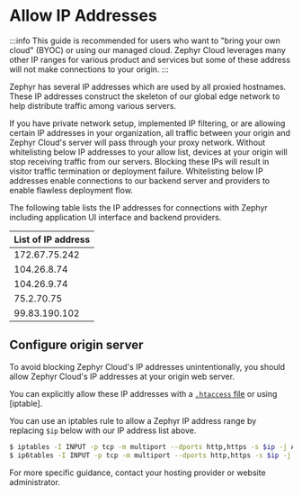 # Allow IP Addresses 

:::info 
This guide is recommended for users who want to "bring your own cloud" (BYOC) or using our managed cloud. Zephyr Cloud leverages many other IP ranges for various product and services but some of these address will not make connections to your origin. 
::: 

Zephyr has several IP addresses which are used by all proxied hostnames. These IP addresses construct the skeleton of our global edge network to help distribute traffic among various servers. 


If you have private network setup, implemented IP filtering, or are allowing certain IP addresses in your organization, all traffic between your origin and Zephyr Cloud's server will pass through your proxy network. Without whitelisting below IP addresses to your allow list, devices at your origin will stop receiving traffic from our servers. Blocking these IPs will result in visitor traffic termination or deployment failure. Whitelisting below IP addresses enable connections to our backend server and providers to enable flawless deployment flow. 

The following table lists the IP addresses for connections with Zephyr including application UI interface and backend providers. 

| List of IP address | 
| ---- | 
| 172.67.75.242 | 
| 104.26.8.74 | 
| 104.26.9.74 |
| 75.2.70.75 | 
| 99.83.190.102 | 

## Configure origin server 

To avoid blocking Zephyr Cloud's IP addresses unintentionally, you should allow Zephyr Cloud's IP addresses at your origin web server. 

You can explicitly allow these IP addresses with a [`.htaccess` file](https://httpd.apache.org/docs/trunk/mod/mod_authz_core.html#require) or using [iptable]. 

You can use an iptables rule to allow a Zephyr IP address range by replacing `$ip` below with our IP address list above. 

```sh 
$ iptables -I INPUT -p tcp -m multiport --dports http,https -s $ip -j ACCEPT
$ ip6tables -I INPUT -p tcp -m multiport --dports http,https -s $ip -j ACCEPT 
```

For more specific guidance, contact your hosting provider or website administrator.